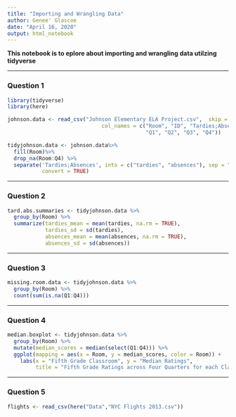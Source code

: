 ```yaml
---
title: "Importing and Wrangling Data"
author: Genee' Glascoe
date: "April 16, 2020" 
output: html_notebook
---
```


**This notebook is to eplore about importing and wrangling data utilzing tidyverse**

***
### Question 1

```r
library(tidyverse)
library(here)
```

```r
johnson.data <- read_csv("Johnson Elementary ELA Project.csv",  skip = 4,
                              col_names = c("Room", "ID", "Tardies;Absences",
                                            "Q1", "Q2", "Q3", "Q4"))

```

```r
tidyjohnson.data <- johnson.data%>%
  fill(Room)%>%
  drop_na(Room:Q4) %>%
  separate('Tardies;Absences', into = c("tardies", "absences"), sep = ";", 
           convert = TRUE)
```

***
### Question 2
```r
tard.abs.summaries <- tidyjohnson.data %>%
  group_by(Room) %>%
  summarize(tardies_mean = mean(tardies, na.rm = TRUE),
            tardies_sd = sd(tardies),
            absences_mean = mean(absences, na.rm = TRUE),
            absences_sd = sd(absences))
```

***
### Question 3
```r
missing.room.data <- tidyjohnson.data %>%
  group_by(Room) %>%
  count(sum(is.na(Q1:Q4))) 
```

***
### Question 4
```r
median.boxplot <- tidyjohnson.data %>%
  group_by(Room) %>%
  mutate(median_scores = median(select(Q1:Q4))) %>%
  ggplot(mapping = aes(x = Room, y = median_scores, color = Room)) +
    labs(x = "Fifth Grade Classroom", y = "Median Ratings", 
         title = "Fifth Grade Ratings across Four Quarters for each Classroom")
```

***
### Question 5
```r
flights <- read_csv(here("Data","NYC Flights 2013.csv"))
```


